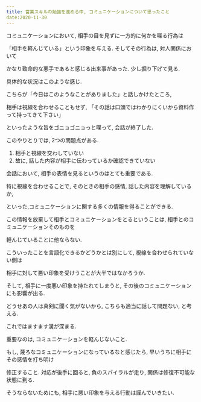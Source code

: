 ```yaml
---
title: 営業スキルの勉強を進める中, コミュニケーションについて思ったこと
date:2020-11-30
---
```

コミュニケーションにおいて, 相手の目を見ずに一方的に何かを喋る行為は


「相手を軽んじている」という印象を与える. そしてその行為は, 対人関係において


かなり致命的な悪手であると感じる出来事があった. 少し掘り下げて見る.


具体的な状況はこのような感じ.


こちらが「今日はこのようなことがありました」と話しかけたところ,


相手は視線を合わせることもせず, 「その話は口頭ではわかりにくいから資料作って持ってきて下さい」


といったような旨をゴニョゴニョっと喋って, 会話が終了した.


このやりとりでは, 2つの問題点がある.


1) 相手と視線を交わしていない
2) 故に, 話した内容が相手に伝わっているか確認できていない


会話において, 相手の表情を見るというのはとても重要である.


特に視線を合わせることで, そのときの相手の感情, 話した内容を理解しているか,


といった,コミュニケーションに関する多くの情報を得ることができる.


この情報を放棄して相手とコミュニケーションをとるということは, 相手とのコミュニケーションそのものを


軽んじていることに他ならない.


こういったことを言語化できるかどうかとは別にして, 視線を合わせられていない側は


相手に対して悪い印象を受けうことが大半ではなかろうか.


そして, 相手に一度悪い印象を持たれてしまうと, その後のコミュニケーションにも影響が出る.


どうせあの人は真剣に聞く気がないから, こちらも適当に話して問題ない, と考える.


これではますます溝が深まる.


重要なのは, コミュニケーションを軽んじないこと.


もし, 蔑ろなコミュニケーションになっているなと感じたら, 早いうちに相手にその感情を打ち明け


修正すること. 対応が後手に回ると, 負のスパイラルが走り, 関係は修復不可能な状態に到る.


そうならないためにも, 相手に悪い印象を与える行動は謹んでいきたい.
